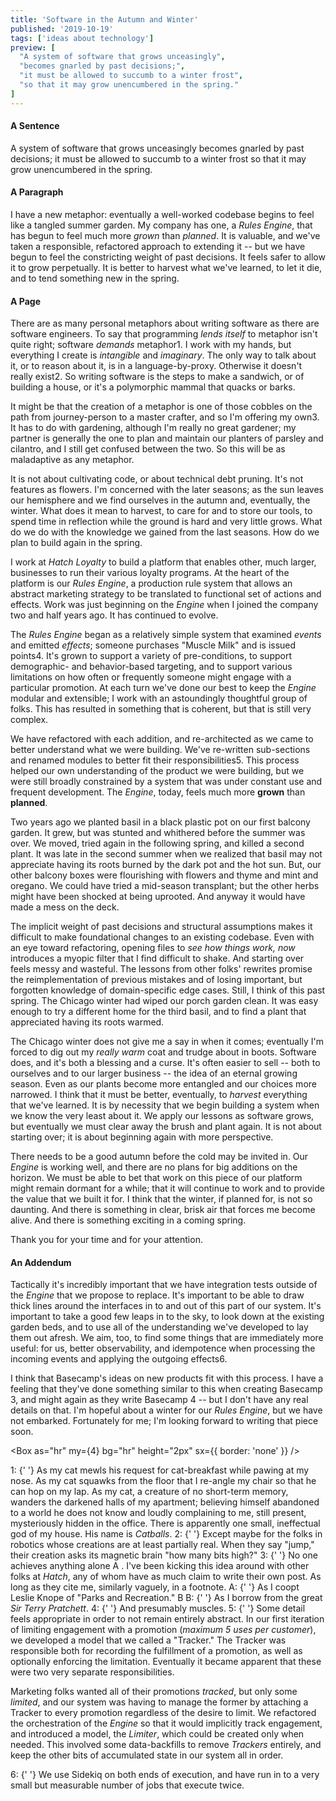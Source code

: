 ```yaml
---
title: 'Software in the Autumn and Winter'
published: '2019-10-19'
tags: ['ideas about technology']
preview: [
  "A system of software that grows unceasingly",
  "becomes gnarled by past decisions;",
  "it must be allowed to succumb to a winter frost",
  "so that it may grow unencumbered in the spring."
]
---
```



<Box fontSize={3}>

#### A Sentence

A system of software that grows unceasingly becomes gnarled by past decisions; it must be allowed to succumb to a winter frost so that it may grow unencumbered in the spring.

<Box display="flex" alignItems="center" justifyContent="center">
  <Icon icon={OrigamiSquirrelOutline} color="muted" size={6} />
</Box>

#### A Paragraph

I have a new metaphor: eventually a well-worked codebase begins to feel like a tangled summer garden. My company has one, a _Rules Engine_, that has begun to feel much more _grown_ than _planned_. It is valuable, and we've taken a responsible, refactored approach to extending it -- but we have begun to feel the constricting weight of past decisions. It feels safer to allow it to grow perpetually. It is better to harvest what we've learned, to let it die, and to tend something new in the spring.

<Box display="flex" alignItems="center" justifyContent="center">
  <Icon icon={OrigamiSquirrelOutline} color="muted" size={6} />
  <Icon icon={OrigamiSquirrelOutline} color="muted" size={6} />
</Box>

#### A Page

There are as many personal metaphors about writing software as there are software engineers. To say that programming _lends itself_ to metaphor isn't quite right; software _demands_ metaphor<Footnote id="foot-1" href="#1">1</Footnote>. I work with my hands, but everything I create is _intangible_ and _imaginary_. The only way to talk about it, or to reason about it, is in a language-by-proxy. Otherwise it doesn't really exist<Footnote id="foot-2" href="#2">2</Footnote>. So writing software is the steps to make a sandwich, or of building a house, or it's a polymorphic mammal that quacks or barks.

It might be that the creation of a metaphor is one of those cobbles on the path from journey-person to a master crafter, and so I'm offering my own<Footnote id="foot-3" href="#3">3</Footnote>. It has to do with gardening, although I'm really no great gardener; my partner is generally the one to plan and maintain our planters of parsley and cilantro, and I still get confused between the two. So this will be as maladaptive as any metaphor.

It is not about cultivating code, or about technical debt pruning. It's not features as flowers. I'm concerned with the later seasons; as the sun leaves our hemisphere and we find ourselves in the autumn and, eventually, the winter. What does it mean to harvest, to care for and to store our tools, to spend time in reflection while the ground is hard and very little grows. What do we do with the knowledge we gained from the last seasons. How do we plan to build again in the spring.

<Box display="flex" alignItems="center" justifyContent="center">
  <Icon icon={OrigamiSquirrelOutline} color="muted" size={6} />
  <Icon icon={OrigamiSquirrelOutline} color="muted" size={6} />
  <Icon icon={OrigamiSquirrelOutline} color="muted" size={6} />
</Box>

I work at _Hatch Loyalty_ to build a platform that enables other, much larger, businesses to run their various loyalty programs. At the heart of the platform is our _Rules Engine_, a <Link href="https://martinfowler.com/bliki/RulesEngine.html" target="_blank" color="muted">production rule system</Link> that allows an abstract marketing strategy to be translated to functional set of actions and effects. Work was just beginning on the _Engine_ when I joined the company two and half years ago. It has continued to evolve.

The _Rules Engine_ began as a relatively simple system that examined _events_ and emitted _effects_; someone purchases "Muscle Milk" and is issued points<Footnote id="foot-4" href="#4">4</Footnote>. It's grown to support a variety of pre-conditions, to support demographic- and behavior-based targeting, and to support various limitations on how often or frequently someone might engage with a particular promotion. At each turn we've done our best to keep the _Engine_ modular and extensible; I work with an astoundingly thoughtful group of folks. This has resulted in something that is coherent, but that is still very complex.

We have refactored with each addition, and re-architected as we came to better understand what we were building. We've re-written sub-sections and renamed modules to better fit their responsibilities<Footnote id="foot-5" href="#5">5</Footnote>. This process helped our own understanding of the product we were building, but we were still broadly constrained by a system that was under constant use and frequent development. The _Engine_, today, feels much more **grown** than **planned**.

<Box display="flex" alignItems="center" justifyContent="center">
  <Icon icon={OrigamiSquirrelOutline} color="accent" size={6} />
  <Icon icon={OrigamiSquirrelOutline} color="accent" size={6} />
  <Icon icon={OrigamiSquirrelOutline} color="accent" size={6} />
</Box>

Two years ago we planted basil in a black plastic pot on our first balcony garden. It grew, but was stunted and whithered before the summer was over. We moved, tried again in the following spring, and killed a second plant. It was late in the second summer when we realized that basil may not appreciate having its roots burned by the dark pot and the hot sun. But, our other balcony boxes were flourishing with flowers and thyme and mint and oregano. We could have tried a mid-season transplant; but the other herbs might have been shocked at being uprooted. And anyway it would have made a mess on the deck.

The implicit weight of past decisions and structural assumptions makes it difficult to make foundational changes to an existing codebase. Even with an eye toward refactoring, opening files to _see how things work, now_ introduces a myopic filter that I find difficult to shake. And starting over feels messy and wasteful. The lessons from other folks' rewrites promise the reimplementation of previous mistakes and of losing important, but forgotten knowledge of domain-specific edge cases. Still, I think of this past spring. The Chicago winter had wiped our porch garden clean. It was easy enough to try a different home for the third basil, and to find a plant that appreciated having its roots warmed.

The Chicago winter does not give me a say in when it comes; eventually I'm forced to dig out my _really warm_ coat and trudge about in boots. Software does, and it's both a blessing and a curse. It's often easier to sell -- both to ourselves and to our larger business -- the idea of an eternal growing season. Even as our plants become more entangled and our choices more narrowed. I think that it must be better, eventually, to _harvest_ everything that we've learned. It is by necessity that we begin building a system when we know the very least about it. We apply our lessons as software grows, but eventually we must clear away the brush and plant again. It is not about starting over; it is about beginning again with more perspective.

There needs to be a good autumn before the cold may be invited in. Our _Engine_ is working well, and there are no plans for big additions on the horizon. We must be able to bet that work on this piece of our platform might remain dormant for a while; that it will continue to work and to provide the value that we built it for. I think that the winter, if planned for, is not so daunting. And there is something in clear, brisk air that forces me become alive. And there is something exciting in a coming spring.

Thank you for your time and for your attention.

<Box display="flex" alignItems="center" justifyContent="center">
  <Icon icon={OrigamiSquirrelFilled} color="accent" size={6} />
  <Icon icon={OrigamiSquirrelFilled} color="accent" size={6} />
  <Icon icon={OrigamiSquirrelFilled} color="accent" size={6} />
</Box>

#### An Addendum

Tactically it's incredibly important that we have integration tests outside of the _Engine_ that we propose to replace. It's important to be able to draw thick lines around the interfaces in to and out of this part of our system. It's important to take a good few leaps in to the sky, to look down at the existing garden beds, and to use all of the understanding we've developed to lay them out afresh. We aim, too, to find some things that are immediately more useful: for us, better observability, and idempotence when processing the incoming events and applying the outgoing effects<Footnote id="foot-6" href="#6">6</Footnote>.

I think that Basecamp's ideas on <Link href="https://basecamp.com/shapeup/4.2-appendix-03#new-versus-existing-products" target="_blank" color="muted">new products</Link> fit with this process. I have a feeling that they've done something similar to this when creating Basecamp 3, and might again as they write Basecamp 4 -- but I don't have any real details on that. I'm hopeful about a winter for our _Rules Engine_, but we have not embarked. Fortunately for me; I'm looking forward to writing that piece soon.

<Box as="hr" my={4} bg="hr" height="2px" sx={{ border: 'none' }} />

<Text color="muted" id="1" mb={2}>
  <Link href="#foot-1" color="accent">
    1:
  </Link>{' '}
  As my cat mewls his request for cat-breakfast while pawing at my nose. As my cat squawks from the floor that I re-angle my chair so that
  he can hop on my lap. As my cat, a creature of no short-term memory, wanders the darkened halls of my apartment; believing himself
  abandoned to a world he does not know and loudly complaining to me, still present, mysteriously hidden in the office. There is apparently
  one small, ineffectual god of my house. His name is <i>Catballs</i>.
</Text>

<Text color="muted" id="2" mb={2}>
  <Link href="#foot-2" color="accent">
    2:
  </Link>{' '}
  Except maybe for the folks in robotics whose creations are at least partially real. When they say "jump," their creation asks its magnetic
  brain "how many bits high?"
</Text>

<Text color="muted" id="3" mb={2}>
  <Link href="#foot-3" color="accent">
    3:
  </Link>{' '}
  No one achieves anything alone
  <Footnote id="foot-A" href="#A">
    A
  </Footnote>. I've been kicking this idea around with other folks at <i>Hatch</i>, any of whom have as much claim to write their own post. As
  long as they cite me, similarly vaguely, in a footnote.
</Text>

<Text color="muted" id="A" mb={2}>
  <Link href="#foot-A" color="accent">
    A:
  </Link>{' '}
  As I coopt Leslie Knope of "Parks and Recreation."
  <Footnote id="foot-B" href="#B">
    B
  </Footnote>
</Text>

<Text color="muted" id="B" mb={2}>
  <Link href="#foot-B" color="accent">
    B:
  </Link>{' '}
  As I borrow from the great <i>Sir Terry Pratchett</i>.
</Text>

<Text color="muted" id="4" mb={2}>
  <Link href="#foot-4" color="accent">
    4:
  </Link>{' '}
  And presumably muscles.
</Text>

<Text color="muted" id="5" mb={2}>
  <Link href="#foot-5" color="accent">
    5:
  </Link>{' '}
  Some detail feels appropriate in order to not remain entirely abstract. In our first iteration of limiting engagement with a promotion (<i>maximum 5 uses per customer</i>), we developed a model that we called a "Tracker." The Tracker was responsible both for recording the fulfillment of a promotion, as well as optionally enforcing the limitation. Eventually it became apparent that these were two very separate responsibilities.

Marketing folks wanted all of their promotions <i>tracked</i>, but only some <i>limited</i>, and our system was having to manage the former by attaching a Tracker to every promotion regardless of the desire to limit. We refactored the orchestration of the <i>Engine</i> so that it would implicitly track engagement, and introduced a model, the <i>Limiter</i>, which could be created only when needed. This involved some data-backfills to remove <i>Trackers</i> entirely, and keep the other bits of accumulated state in our system all in order.

</Text>

<Text color="muted" id="6" mb={2}>
  <Link href="#foot-6" color="accent">
    6:
  </Link>{' '}
  We use Sidekiq on both ends of execution, and have run in to a very small but measurable number of jobs that execute <Link href="https://github.com/mperham/sidekiq/wiki/FAQ#what-happens-to-long-running-jobs-when-sidekiq-restarts" target="_blank" color="muted">twice</Link>.
</Text>
</Box>
